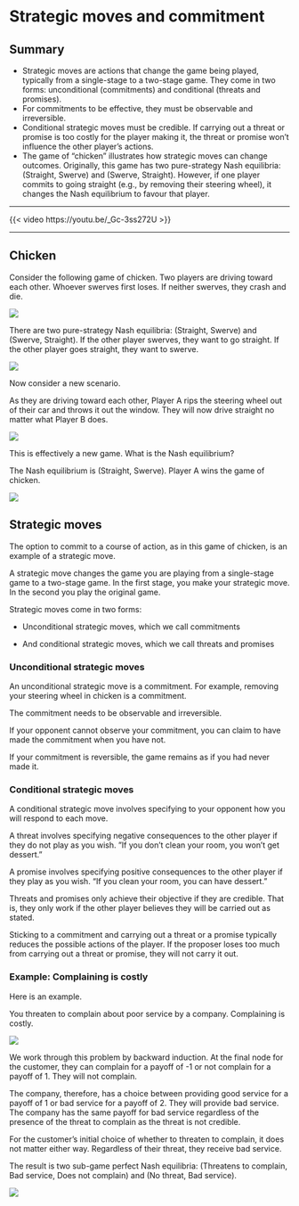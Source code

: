 # Strategic moves and commitment

## Summary {.unnumbered}

- Strategic moves are actions that change the game being played, typically from a single-stage to a two-stage game. They come in two forms: unconditional (commitments) and conditional (threats and promises).
- For commitments to be effective, they must be observable and irreversible. 
- Conditional strategic moves must be credible. If carrying out a threat or promise is too costly for the player making it, the threat or promise won't influence the other player's actions.
- The game of "chicken" illustrates how strategic moves can change outcomes. Originally, this game has two pure-strategy Nash equilibria: (Straight, Swerve) and (Swerve, Straight). However, if one player commits to going straight (e.g., by removing their steering wheel), it changes the Nash equilibrium to favour that player.

---

::: {.content-visible when-format="html"}

{{< video https://youtu.be/_Gc-3ss272U >}}

---

:::

## Chicken

Consider the following game of chicken. Two players are driving toward each other. Whoever swerves first loses. If neither swerves, they crash and die.

![](img/chicken-1.jpg)

There are two pure-strategy Nash equilibria: (Straight, Swerve) and (Swerve, Straight). If the other player swerves, they want to go straight. If the other player goes straight, they want to swerve. 

![](img/chicken-2.jpg)

Now consider a new scenario.

As they are driving toward each other, Player A rips the steering wheel out of their car and throws it out the window. They will now drive straight no matter what Player B does. 

![](img/chicken-3.jpg)

This is effectively a new game. What is the Nash equilibrium?

The Nash equilibrium is (Straight, Swerve). Player A wins the game of chicken.

![](img/chicken-4.jpg)

## Strategic moves

The option to commit to a course of action, as in this game of chicken, is an example of a strategic move.

A strategic move changes the game you are playing from a single-stage game to a two-stage game. In the first stage, you make your strategic move. In the second you play the original game.

Strategic moves come in two forms:

- Unconditional strategic moves, which we call commitments

- And conditional strategic moves, which we call threats and promises

### Unconditional strategic moves

An unconditional strategic move is a commitment.  For example, removing your steering wheel in chicken is a commitment.

The commitment needs to be observable and irreversible.

If your opponent cannot observe your commitment, you can claim to have made the commitment when you have not.

If your commitment is reversible, the game remains as if you had never made it.

### Conditional strategic moves

A conditional strategic move involves specifying to your opponent how you will respond to each move.

A threat involves specifying negative consequences to the other player if they do not play as you wish. ”If you don’t clean your room, you won’t get dessert.”

A promise involves specifying positive consequences to the other player if they play as you wish. “If you clean your room, you can have dessert.”

Threats and promises only achieve their objective if they are credible. That is, they only work if the other player believes they will be carried out as stated.

Sticking to a commitment and carrying out a threat or a promise typically reduces the possible actions of the player. If the proposer loses too much from carrying out a threat or promise, they will not carry it out.

### Example: Complaining is costly {#sec-complaining}

Here is an example.

You threaten to complain about poor service by a company. Complaining is costly.

![](img/complaining-is-costly.png)

We work through this problem by backward induction. At the final node for the customer, they can complain for a payoff of -1 or not complain for a payoff of 1. They will not complain.

The company, therefore, has a choice between providing good service for a payoff of 1 or bad service for a payoff of 2. They will provide bad service. The company has the same payoff for bad service regardless of the presence of the threat to complain as the threat is not credible.

For the customer's initial choice of whether to threaten to complain, it does not matter either way. Regardless of their threat, they receive bad service.

The result is two sub-game perfect Nash equilibria: (Threatens to complain, Bad service, Does not complain) and (No threat, Bad service).

![](img/complaining-is-costly-solved.png)
